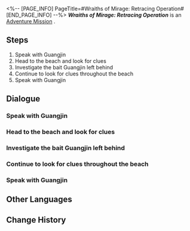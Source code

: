 <%-- [PAGE_INFO]
PageTitle=#Wraiths of Mirage: Retracing Operation#
[END_PAGE_INFO] --%>
{{Stub|Dialogue.}}
{{Mission Infobox
|id            = 4072011
|title         = 
|image         = <!--Mission Wraiths of Mirage Retracing Operation.png-->
|type          = Adventure
|event_name    = 
|chapter       = 
|requirements  = 
|summary       = <!--official mission summary from Fate's Atlas-->
|characters    = Trailblazer
|startLocation = [[<!--starting world-->]] - [[<!--starting area-->]]
|world         = <!--starting world-->
|area          = <!--starting area-->
|prev          = 
|next          = 
|rewards       = 
}}
'''''Wraiths of Mirage: Retracing Operation''''' is an [[Adventure Mission]]<!--in [world]-->.

==Steps==
# Speak with Guangjin
# Head to the beach and look for clues
# Investigate the bait Guangjin left behind
# Continue to look for clues throughout the beach
# Speak with Guangjin

<!--
==Gameplay Notes==

--><!--
==Trial Character==

-->
==Dialogue==
{{Stub Dialogue}}
===Speak with Guangjin===
{{Mission Description|type=adventure|location=<!--to be added-->|The Realm-Keeping Commission received reports that anomalies resembling cloudhymn magic have been spotted in the Alchemy Commission delve, and that invisible monsters were encountered within this phenomenon.<br />Based on the patterns of anomalies, Guangjin has prepared bait on the beach in hopes of uncovering the true source behind the phenomenon.}}
{{Dialogue Start}}
:{{tx}}
{{Dialogue End}}

===Head to the beach and look for clues===
{{Dialogue Start}}
:{{tx}}
{{Dialogue End}}

===Investigate the bait Guangjin left behind===
{{Dialogue Start}}
:{{tx}}
{{Dialogue End}}

===Continue to look for clues throughout the beach===
{{Dialogue Start}}
:{{tx}}
{{Dialogue End}}

===Speak with Guangjin===
{{Dialogue Start}}
:{{tx}}
{{Dialogue End}}

==Other Languages==
{{Other Languages
|en   = Wraiths of Mirage: Retracing Operation
|zhs  = 蜃楼遁影•溯源行动
|zht  = 蜃樓遁影•溯源行動
|ja   = 蜃気楼の隠影・遡源行動
|ko   = 사라진 신기루•근원 추적 작전
|es   = Espectros del espejismo: misión de trazabilidad
|fr   = Spectres de mirage&nbsp;: Opération Reconstitution
|ru   = Призраки миража: Первоисточник
|th   = ภูตแห่งมายา: ปฏิบัติการแกะรอย
|vi   = Ảo Ảnh Hiện Hữu - Tìm Tận Gốc Rễ
|de   = Geister des Phantoms: Ursprung
|id   = Roh Fatamorgana: Operasi Pelacakan
|pt   = Espectros da Miragem: Operação de Remontagem
}}

==Change History==
{{Change History|1.3}}
